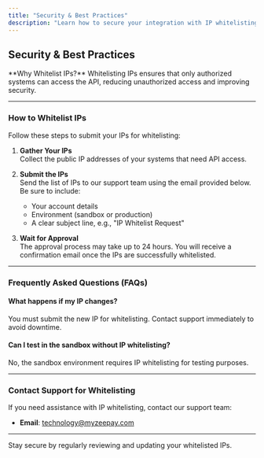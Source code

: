 ```yaml
---
title: "Security & Best Practices"
description: "Learn how to secure your integration with IP whitelisting and other best practices."
---
```


## Security & Best Practices

<Info>
  **Why Whitelist IPs?** Whitelisting IPs ensures that only authorized systems
  can access the API, reducing unauthorized access and improving security.
</Info>

---

### How to Whitelist IPs

Follow these steps to submit your IPs for whitelisting:

1. **Gather Your IPs**  
   Collect the public IP addresses of your systems that need API access.

2. **Submit the IPs**  
   Send the list of IPs to our support team using the email provided below. Be sure to include:

   - Your account details
   - Environment (sandbox or production)
   - A clear subject line, e.g., "IP Whitelist Request"

3. **Wait for Approval**  
   The approval process may take up to 24 hours. You will receive a confirmation email once the IPs are successfully whitelisted.

---

### Frequently Asked Questions (FAQs)

#### What happens if my IP changes?

You must submit the new IP for whitelisting. Contact support immediately to avoid downtime.

#### Can I test in the sandbox without IP whitelisting?

No, the sandbox environment requires IP whitelisting for testing purposes.

---

### Contact Support for Whitelisting

If you need assistance with IP whitelisting, contact our support team:

- **Email**: [technology@myzeepay.com](mailto:technology@myzeepay.com)

---

<Tip>Stay secure by regularly reviewing and updating your whitelisted IPs.</Tip>
